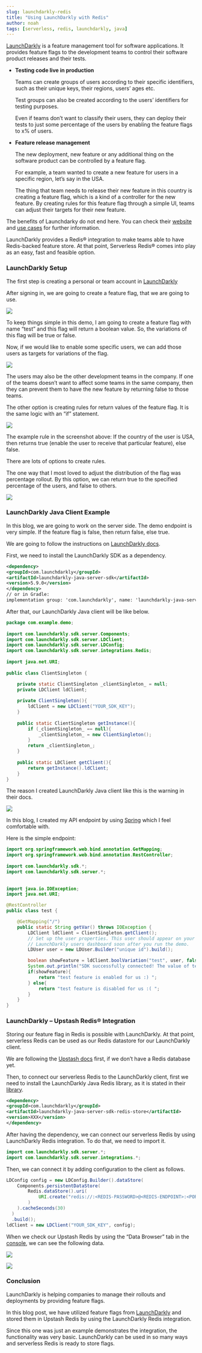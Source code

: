---
slug: launchdarkly-redis
title: "Using LaunchDarkly with Redis"
author: noah
tags: [serverless, redis, launchdarkly, java]
---

[LaunchDarkly](https://launchdarkly.com/) is a feature management tool for software applications. It provides feature flags to the development teams to control their software product releases and their tests.

- **Testing code live in production**

	Teams can create groups of users according to their specific identifiers, such as their unique keys, their regions, users’ ages etc.

	Test groups can also be created according to the users’ identifiers for testing purposes.

	Even if teams don’t want to classify their users, they can deploy their tests to just some percentage of the users by enabling the feature flags to x% of users.

- **Feature release management**

	The new deployment, new feature or any additional thing on the software product can be controlled by a feature flag.

	For example, a team wanted to create a new feature for users in a specific region, let’s say in the USA.

	The thing that team needs to release their new feature in this country is creating a feature flag, which is a kind of a controller for the new feature.  By creating rules for this feature flag through a simple UI, teams can adjust their targets for their new feature.


The benefits of Launchdarky do not end here. You can check their [website]( [https://launchdarkly.com/](https://launchdarkly.com/)) and [use cases]( [https://launchdarkly.com/use-cases/](https://launchdarkly.com/use-cases/)) for further information.

LaunchDarkly provides a Redis® integration to make teams able to have Redis-backed feature store. At that point, Serverless Redis® comes into play as an easy, fast and feasible option.

### **LaunchDarkly Setup**

The first step is creating a personal or team account in [LaunchDarkly]( [https://app.launchdarkly.com/](https://app.launchdarkly.com/))

After signing in, we are going to create a feature flag, that we are going to use.

**![](https://lh4.googleusercontent.com/tRmtajXrFWuOo5QaTVKNU2xlTvdF58KTK1Gsb9z5UnzKNPrv4zpd5BE1syoK2XPpFEx971uMEHBdhJfNDFNsyXdrP7SA6XU7thyW6v02YWBpSeHmeR8s3pGQOTwA15MLJqVdruiXSs0Qd_nkpShPtcwvIn86O2bgyeayVDZY6KyPEwZAC0uGjp3pdA)**

To keep things simple in this demo, I am going to create a feature flag with name “test” and this flag will return a boolean value. So, the variations of this flag will be true or false.

Now, if we would like to enable some specific users, we can add those users as targets for variations of the flag.

**![](https://lh4.googleusercontent.com/qT1pfmJVX6m70eB4VtEHGGSIdFkfjN0QHb0JAbdKqLCijE7I5ntio8aituaukZ48gFJT464kvZifeI-sAhl-MhWOdqq8XQ0mwWMpCEvtQVYImAg06tcl3BK9uEAM44U7qwoh5llYePLtakfHFpLIuzvnxV7Ha1RuInpUb0ZgN78qBLNHSJGkAAj3QQ)**

The users may also be the other development teams in the company. If one of the teams doesn’t want to affect some teams in the same company, then they can prevent them to have the new feature by returning false to those teams.

The other option is creating rules for return values of the feature flag. It is the same logic with an “if” statement.

**![](https://lh5.googleusercontent.com/Rqh3R33XybB2bN8bFaF3qtkpjhjhxS3pQO1NTblMTAzP07VTexeKFY_ih-pbR0Eso_Xoy5wy1KX6IUT5RHL5KSMaWZfRjAEBvss28Yu8eeXKtjJhJvtWR3qSClWGilx4XwmnYQ6hSuAEdcpv_XhxGaMKQhk2ixF3aM4SPKI7_8iqhJDmcht1sdGXug)**

The example rule in the screenshot above: If the country of the user is USA, then returns true (enable the user to receive that particular feature), else false.

There are lots of options to create rules.

The one way that I most loved to adjust the distribution of the flag was percentage rollout. By this option, we can return true to the specified percentage of the users, and false to others.

**![](https://lh5.googleusercontent.com/Rqh3R33XybB2bN8bFaF3qtkpjhjhxS3pQO1NTblMTAzP07VTexeKFY_ih-pbR0Eso_Xoy5wy1KX6IUT5RHL5KSMaWZfRjAEBvss28Yu8eeXKtjJhJvtWR3qSClWGilx4XwmnYQ6hSuAEdcpv_XhxGaMKQhk2ixF3aM4SPKI7_8iqhJDmcht1sdGXug)**

### **LaunchDarkly Java Client Example**

In this blog, we are going to work on the server side. The demo endpoint is very simple. If the feature flag is false, then return false, else true.

We are going to follow the instructions on [LaunchDarkly docs]( [https://docs.launchdarkly.com/sdk/server-side/java#getting-started](https://docs.launchdarkly.com/sdk/server-side/java#getting-started)).

First, we need to install the LaunchDarkly SDK as a dependency.

``` xml
<dependency>
<groupId>com.launchdarkly</groupId>
<artifactId>launchdarkly-java-server-sdk</artifactId>
<version>5.9.0</version>
</dependency>
// or in Gradle:
implementation group: 'com.launchdarkly', name: 'launchdarkly-java-server-sdk', version: '5.9.0'
```

After that, our LaunchDarkly Java client will be like below.

``` java
package com.example.demo;  
  
import com.launchdarkly.sdk.server.Components;  
import com.launchdarkly.sdk.server.LDClient;  
import com.launchdarkly.sdk.server.LDConfig;  
import com.launchdarkly.sdk.server.integrations.Redis;  
  
import java.net.URI;  
  
public class ClientSingleton {  

	private static ClientSingleton _clientSingleton_ = null;  
	private LDClient ldClient;  
	 
	private ClientSingleton(){  
		ldClient = new LDClient("YOUR_SDK_KEY");  
	}  
	
	public static ClientSingleton getInstance(){  
		if (_clientSingleton_ == null){  
			_clientSingleton_ = new ClientSingleton();  
		}  
		return _clientSingleton_;  
	}   
	
	public static LDClient getClient(){  
		return getInstance().ldClient;  
	}  
}
```

The reason I created LaunchDarkly Java client like this is the warning in their docs.

**![](https://lh5.googleusercontent.com/NRxMXZTdPnQy7Ecx0Sb-cdQZ_FXIg1J1QwfzK4Y9ewEfECVW57-qH0ivqoSEkr2_FspCWyn-35gyT37wzN4IBMGSaE4vcGbDsOGhnlffw4uRg6dMgAXzmhKezgkvn1fgnXD7RWBwe1G-Y_FIgxbZz2s3UURoZWZy7CML4FkIEehcLuZWthwzWu1VPw)**

In this blog, I created my API endpoint by using [Spring]( [https://start.spring.io/](https://start.spring.io/)) which I feel comfortable with.

Here is the simple endpoint:

``` java
import org.springframework.web.bind.annotation.GetMapping;  
import org.springframework.web.bind.annotation.RestController;  
  
import com.launchdarkly.sdk.*;  
import com.launchdarkly.sdk.server.*;  
  
  
import java.io.IOException;  
import java.net.URI; 

@RestController 
public class test { 

	@GetMapping("/") 
	public static String getVar() throws IOException {
		LDClient ldClient = ClientSingleton.getClient(); 
		// Set up the user properties. This user should appear on your  
		// LaunchDarkly users dashboard soon after you run the demo. 
		LDUser user = new LDUser.Builder("unique id").build();  

		boolean showFeature = ldClient.boolVariation("test", user, false);
		System.out.println("SDK successfully connected! The value of test is " + showFeature + " for " + user);   ldClient.close();  
		if(showFeature){ 
			return "test feature is enabled for us :) "; 
		} else{ 
			return "test feature is disabled for us :( "; 
		}
	}  
}
```

### **LaunchDarkly – Upstash Redis® Integration**

Storing our feature flag in Redis is possible with LaunchDarkly. At that point, serverless Redis can be used as our Redis datastore for our LaunchDarkly client.

We are following the [Upstash docs]( [https://docs.upstash.com/redis](https://docs.upstash.com/redis)) first, if we don’t have a Redis database yet.

Then, to connect our serverless Redis to the LaunchDarkly client, first we need to install the LaunchDarkly Java Redis library, as it is stated in their [library]( [https://github.com/launchdarkly/java-server-sdk-redis](https://github.com/launchdarkly/java-server-sdk-redis)).

``` xml
<dependency>
<groupId>com.launchdarkly</groupId>
<artifactId>launchdarkly-java-server-sdk-redis-store</artifactId>
<version>XXX</version>
</dependency>
```

After having the dependency, we can connect our serverless Redis by using LaunchDarkly Redis integration. To do that, we need to import it.

``` java
import com.launchdarkly.sdk.server.*;
import com.launchdarkly.sdk.server.integrations.*;
```

Then, we can connect it by adding configuration to the client as follows.

``` java
LDConfig config = new LDConfig.Builder().dataStore(
	Components.persistentDataStore(
		Redis.dataStore().uri(
			URI.create("redis://:<REDIS-PASSWORD>@<REDIS-ENDPOINT>:<PORT>")
		)
	).cacheSeconds(30)  
  )  
  .build(); 
ldClient = new LDClient("YOUR_SDK_KEY", config);
```

When we check our Upstash Redis by using the “Data Browser” tab in the [console]( [https://console.upstash.com/](https://console.upstash.com/)), we can see the following data.

**![](https://lh6.googleusercontent.com/3LhQtnc_8phZajqPUKTaZqDMjY6kBviPpzyd3yNxl6JziKhETIk_evPi0qiBFGDzo1MG2q6PLq6jTjjFhNvJa0l6jlFtJwWNonAlR8Mnox3GXhQRIQmal2vZshLY2mpJNzV_BTwsnVfO9Xq4B5YlMyKByp8OuD7B2Wm6-hahsO1-JO3UIN0AUhZ_Kg)**

**![](https://lh3.googleusercontent.com/mcVSRz0wR1k5h1qL4Qw7rpxxyGfLa9Q1ViuZn9hTJ1wpd0Ej7TVONxVpakEt1qF-xK0sQ69ylQwb3Dy7QB6NkxKC3fTllHnKnqcQ9D1kTIiZBhARAIYgsWFxuNiTI3rt3Gman7juQ8X1NMUFm2LEwU9c2-v2ltWAMd6WupYzYysGyjRaDafZXPlpdA)**

### **Conclusion**

LaunchDarkly is helping companies to manage their rollouts and deployments by providing feature flags.

In this blog post, we have utilized feature flags from [LaunchDarkly]( [https://launchdarkly.com/](https://launchdarkly.com/)) and stored them in Upstash Redis by using the LaunchDarkly Redis integration.

Since this one was just an example demonstrates the integration, the functionality was very basic. LaunchDarkly can be used in so many ways and serverless Redis is ready to store flags.


